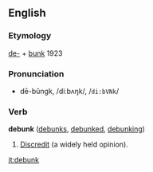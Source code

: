 ==English==
===Etymology===
[[de-]] + [[bunk]] 1923

===Pronunciation===
*dē-bŭngk, /diːbʌŋk/, /<tt>di:bVNk</tt>/<!-- not sure of primary vs secondary stress -->

===Verb===
'''debunk''' ([[debunks]], [[debunked]], [[debunking]])

#[[Discredit]] (a widely held opinion).

[[it:debunk]]
